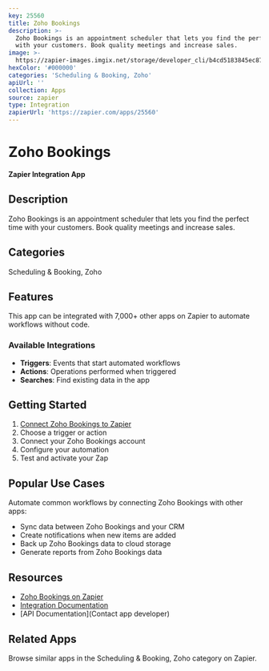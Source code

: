 ```yaml
---
key: 25560
title: Zoho Bookings
description: >-
  Zoho Bookings is an appointment scheduler that lets you find the perfect time
  with your customers. Book quality meetings and increase sales.
image: >-
  https://zapier-images.imgix.net/storage/developer_cli/b4cd5183845ec878a22d59f42e2939c2.png?auto=format%2Ccompress&ixlib=python-3.0.0&q=50
hexColor: '#000000'
categories: 'Scheduling & Booking, Zoho'
apiUrl: ''
collection: Apps
source: zapier
type: Integration
zapierUrl: 'https://zapier.com/apps/25560'
---
```

# Zoho Bookings

**Zapier Integration App**

## Description

Zoho Bookings is an appointment scheduler that lets you find the perfect time with your customers. Book quality meetings and increase sales.

## Categories

Scheduling & Booking, Zoho

## Features

This app can be integrated with 7,000+ other apps on Zapier to automate workflows without code.

### Available Integrations

- **Triggers**: Events that start automated workflows
- **Actions**: Operations performed when triggered
- **Searches**: Find existing data in the app

## Getting Started

1. [Connect Zoho Bookings to Zapier](https://zapier.com/apps/25560)
2. Choose a trigger or action
3. Connect your Zoho Bookings account
4. Configure your automation
5. Test and activate your Zap

## Popular Use Cases

Automate common workflows by connecting Zoho Bookings with other apps:

- Sync data between Zoho Bookings and your CRM
- Create notifications when new items are added
- Back up Zoho Bookings data to cloud storage
- Generate reports from Zoho Bookings data

## Resources

- [Zoho Bookings on Zapier](https://zapier.com/apps/25560)
- [Integration Documentation](https://zapier.com/apps/25560/integrations)
- [API Documentation](Contact app developer)

## Related Apps

Browse similar apps in the Scheduling & Booking, Zoho category on Zapier.
